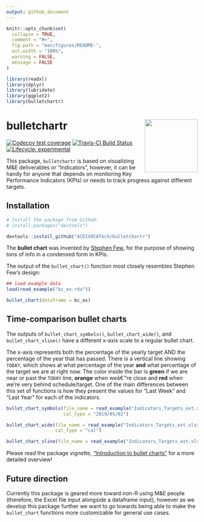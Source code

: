 ```yaml
---
output: github_document
---
```


<!-- README.md is generated from README.Rmd. Please edit that file -->

```r
knitr::opts_chunk$set(
  collapse = TRUE,
  comment = "#>",
  fig.path = "man/figures/README-",
  out.width = "100%",
  warning = FALSE,
  message = FALSE
)
```

```r
library(readxl)
library(dplyr)
library(lubridate)
library(ggplot2)
library(bulletchartr)
```

# bulletchartr <a href='https:/acdivocatech.github.io/bulletchartr'><img src='man/figures/logo.png' align="right" height="139" /></a>

<!-- badges: start -->
  [![Codecov test coverage](https://codecov.io/gh/ACDIVOCATech/bulletchartr/branch/master/graph/badge.svg)](https://codecov.io/gh/ACDIVOCATech/bulletchartr?branch=master)
  [![Travis-CI Build Status](https://travis-ci.org/ACDIVOCATech/bulletchartr.svg?branch=master)](https://travis-ci.org/ACDIVOCATech/bulletchartr)
[![Lifecycle: experimental](https://img.shields.io/badge/lifecycle-experimental-orange.svg)](https://www.tidyverse.org/lifecycle/#experimental)
<!-- badges: end -->

This package, `bulletchartr` is based on visualizing M&E deliverables or "Indicators", however, it can be handy for anyone that depends on monitoring Key Performance Indicators (KPIs) or needs to track progress against different targets.

## Installation

```r
# Install the package from GitHub:
# install.packages("devtools")

devtools::install_github("ACDIVOCATech/bulletchartr")
```

The __bullet chart__ was invented by [Stephen Few](https://www.perceptualedge.com/articles/misc/Bullet_Graph_Design_Spec.pIndicatorData), for the purpose of showing tons of info in a condensed form in KPIs.

The output of the `bullet_chart()` function most closely resembles Stephen Few's design: 

```r
## load example data
load(read_example("bc_ex.rda"))

bullet_chart(dataframe = bc_ex)
```

## Time-comparison bullet charts

The outputs of `bullet_chart_symbols()`, `bullet_chart_wide()`, and `bullet_chart_vline()` have a different x-axis scale to a regular bullet chart. 

The x-axis represents both the percentage of the yearly target AND the percentage of the year that has passed. There is a vertical line showing `TODAY`, which shows at what percentage of the year __and__ what percentage of the target we are at right now. 
The color inside the bar is __green__ if we are near or past the `TODAY` line, __orange__ when weâ€™re close and __red__ when we're very behind schedule/target. One of the main differences between this set of functions is how they present the values for "Last Week" and "Last Year" for each of the indicators.

```r
bullet_chart_symbols(file_name = read_example("Indicators_Targets_ext.xlsx"),
                     cal_type = "2019/05/02")
```

```r
bullet_chart_wide(file_name = read_example("Indicators_Targets_ext.xlsx"),
                  cal_type = "cal")
```

```r
bullet_chart_vline(file_name = read_example("Indicators_Targets_ext.xlsx"))
```

Please read the package vignette, ["Introduction to bullet charts"](https://acdivocatech.github.io/bulletchartr/articles/intro-to-bullet-charts.html) for a more detailed overview!

## Future direction

Currently this package is geared more toward non-R using M&E people (therefore, the Excel file input alongside a dataframe input), however as we develop this package further we want to go towards being able to make the `bullet_chart` functions more customizable for general use cases. 
